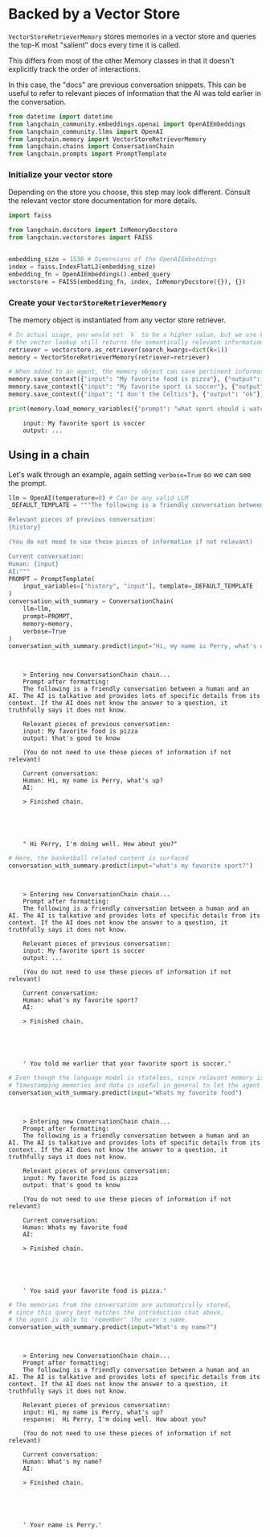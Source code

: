 # Backed by a Vector Store

`VectorStoreRetrieverMemory` stores memories in a vector store and queries the top-K most "salient" docs every time it is called.

This differs from most of the other Memory classes in that it doesn't explicitly track the order of interactions.

In this case, the "docs" are previous conversation snippets. This can be useful to refer to relevant pieces of information that the AI was told earlier in the conversation.

```python
from datetime import datetime
from langchain_community.embeddings.openai import OpenAIEmbeddings
from langchain_community.llms import OpenAI
from langchain.memory import VectorStoreRetrieverMemory
from langchain.chains import ConversationChain
from langchain.prompts import PromptTemplate
```

### Initialize your vector store

Depending on the store you choose, this step may look different. Consult the relevant vector store documentation for more details.


```python
import faiss

from langchain.docstore import InMemoryDocstore
from langchain.vectorstores import FAISS


embedding_size = 1536 # Dimensions of the OpenAIEmbeddings
index = faiss.IndexFlatL2(embedding_size)
embedding_fn = OpenAIEmbeddings().embed_query
vectorstore = FAISS(embedding_fn, index, InMemoryDocstore({}), {})
```

### Create your `VectorStoreRetrieverMemory`

The memory object is instantiated from any vector store retriever.


```python
# In actual usage, you would set `k` to be a higher value, but we use k=1 to show that
# the vector lookup still returns the semantically relevant information
retriever = vectorstore.as_retriever(search_kwargs=dict(k=1))
memory = VectorStoreRetrieverMemory(retriever=retriever)

# When added to an agent, the memory object can save pertinent information from conversations or used tools
memory.save_context({"input": "My favorite food is pizza"}, {"output": "that's good to know"})
memory.save_context({"input": "My favorite sport is soccer"}, {"output": "..."})
memory.save_context({"input": "I don't the Celtics"}, {"output": "ok"}) #
```


```python
print(memory.load_memory_variables({"prompt": "what sport should i watch?"})["history"])
```

<CodeOutputBlock lang="python">

```
    input: My favorite sport is soccer
    output: ...
```

</CodeOutputBlock>

## Using in a chain
Let's walk through an example, again setting `verbose=True` so we can see the prompt.


```python
llm = OpenAI(temperature=0) # Can be any valid LLM
_DEFAULT_TEMPLATE = """The following is a friendly conversation between a human and an AI. The AI is talkative and provides lots of specific details from its context. If the AI does not know the answer to a question, it truthfully says it does not know.

Relevant pieces of previous conversation:
{history}

(You do not need to use these pieces of information if not relevant)

Current conversation:
Human: {input}
AI:"""
PROMPT = PromptTemplate(
    input_variables=["history", "input"], template=_DEFAULT_TEMPLATE
)
conversation_with_summary = ConversationChain(
    llm=llm,
    prompt=PROMPT,
    memory=memory,
    verbose=True
)
conversation_with_summary.predict(input="Hi, my name is Perry, what's up?")
```

<CodeOutputBlock lang="python">

```


    > Entering new ConversationChain chain...
    Prompt after formatting:
    The following is a friendly conversation between a human and an AI. The AI is talkative and provides lots of specific details from its context. If the AI does not know the answer to a question, it truthfully says it does not know.

    Relevant pieces of previous conversation:
    input: My favorite food is pizza
    output: that's good to know

    (You do not need to use these pieces of information if not relevant)

    Current conversation:
    Human: Hi, my name is Perry, what's up?
    AI:

    > Finished chain.





    " Hi Perry, I'm doing well. How about you?"
```

</CodeOutputBlock>


```python
# Here, the basketball related content is surfaced
conversation_with_summary.predict(input="what's my favorite sport?")
```

<CodeOutputBlock lang="python">

```


    > Entering new ConversationChain chain...
    Prompt after formatting:
    The following is a friendly conversation between a human and an AI. The AI is talkative and provides lots of specific details from its context. If the AI does not know the answer to a question, it truthfully says it does not know.

    Relevant pieces of previous conversation:
    input: My favorite sport is soccer
    output: ...

    (You do not need to use these pieces of information if not relevant)

    Current conversation:
    Human: what's my favorite sport?
    AI:

    > Finished chain.





    ' You told me earlier that your favorite sport is soccer.'
```

</CodeOutputBlock>


```python
# Even though the language model is stateless, since relevant memory is fetched, it can "reason" about the time.
# Timestamping memories and data is useful in general to let the agent determine temporal relevance
conversation_with_summary.predict(input="Whats my favorite food")
```

<CodeOutputBlock lang="python">

```


    > Entering new ConversationChain chain...
    Prompt after formatting:
    The following is a friendly conversation between a human and an AI. The AI is talkative and provides lots of specific details from its context. If the AI does not know the answer to a question, it truthfully says it does not know.

    Relevant pieces of previous conversation:
    input: My favorite food is pizza
    output: that's good to know

    (You do not need to use these pieces of information if not relevant)

    Current conversation:
    Human: Whats my favorite food
    AI:

    > Finished chain.





    ' You said your favorite food is pizza.'
```

</CodeOutputBlock>


```python
# The memories from the conversation are automatically stored,
# since this query best matches the introduction chat above,
# the agent is able to 'remember' the user's name.
conversation_with_summary.predict(input="What's my name?")
```

<CodeOutputBlock lang="python">

```


    > Entering new ConversationChain chain...
    Prompt after formatting:
    The following is a friendly conversation between a human and an AI. The AI is talkative and provides lots of specific details from its context. If the AI does not know the answer to a question, it truthfully says it does not know.

    Relevant pieces of previous conversation:
    input: Hi, my name is Perry, what's up?
    response:  Hi Perry, I'm doing well. How about you?

    (You do not need to use these pieces of information if not relevant)

    Current conversation:
    Human: What's my name?
    AI:

    > Finished chain.





    ' Your name is Perry.'
```

</CodeOutputBlock>
